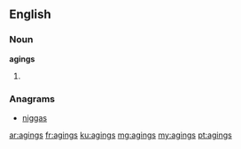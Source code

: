 ==English==

===Noun===
'''agings'''
# {{plural of|aging}}

===Anagrams===
* [[niggas#English|niggas]]

[[ar:agings]]
[[fr:agings]]
[[ku:agings]]
[[mg:agings]]
[[my:agings]]
[[pt:agings]]